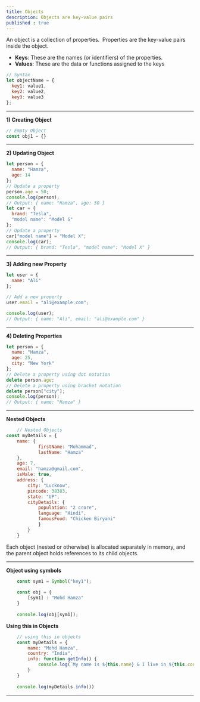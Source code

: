 ```yaml
---
title: Objects
description: Objects are key-value pairs
published : true
---
```


An object is a collection of properties.  Properties are the key-value pairs inside the object. 

*   **Keys**: These are the names (or identifiers) of the properties.
*   **Values**: These are the data or functions assigned to the keys

```js
// Syntax 
let objectName = {
  key1: value1,
  key2: value2,
  key3: value3
};
```

---

**1) Creating Object**
```js
// Empty Object
const obj1 = {}
```

---

**2) Updating Object**
```js
let person = {
  name: "Hamza",
  age: 14
};
// Update a property
person.age = 50;
console.log(person); 
// Output: { name: "Hamza", age: 50 }
let car = {
  brand: "Tesla",
  "model name": "Model S"
};
// Update a property
car["model name"] = "Model X";
console.log(car);
// Output: { brand: "Tesla", "model name": "Model X" }
```
---
**3) Adding new Property**
```js
let user = {
  name: "Ali"
};

// Add a new property
user.email = "ali@example.com";

console.log(user);
// Output: { name: "Ali", email: "ali@example.com" }
```
---

**4) Deleting Properties**
```js
let person = {
  name: "Hamza",
  age: 25,
  city: "New York"
};
// Delete a property using dot notation
delete person.age;
// Delete a property using bracket notation
delete person["city"];
console.log(person);
// Output: { name: "Hamza" }
```

---

**Nested Objects** 
```js
    // Nested Objects
const myDetails = {
    name: {
            firstName: "Mohammad",
            lastName: "Hamza"
    },
    age: 7,
    email: "hamza@gmail.com",
    isMale: true,
    address: {
        city: "Lucknow",
        pincode: 38383,
        state: "UP",
        cityDetails: {
            population: "2 crore",
            language: "Hindi",
            famousFood: "Chicken Biryani"
            }
        }
    }
```
Each object (nested or otherwise) is allocated separately in memory, and the parent object holds references to its child objects.

---

**Object using symbols** 
```js
    const sym1 = Symbol("key1");
    
    const obj = {
        [sym1] : "Mohd Hamza"
    }
    
    console.log(obj[sym1]);
```

**Using this in Objects** 
```js
    // using this in objects
    const myDetails = {
        name: "Mohd Hamza",
        country: "India",
        info: function getInfo() {
            console.log(`My name is ${this.name} & I live in ${this.country}`);
        }
    }
    
    console.log(myDetails.info())
```

---